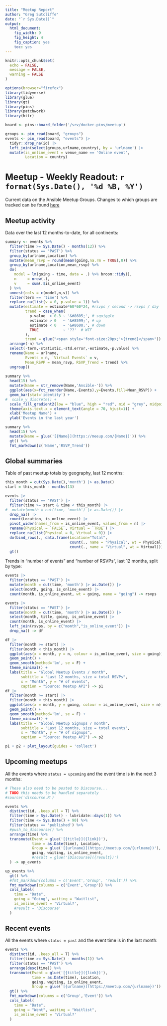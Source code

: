 ```yaml
---
title: "Meetup Report"
author: "Greg Sutcliffe"
date: "`r Sys.Date()`"
output:
  html_document:
    fig_width: 9
    fig_height: 4
    fig_caption: yes
    toc: yes
---
```


```r
knitr::opts_chunk$set(
  echo = FALSE,
  message = FALSE,
  warning = FALSE
)

options(browser="firefox")
library(tidyverse)
library(glue)
library(gt)
library(pins)
library(patchwork)
library(httr)
```

```r
board <- pins::board_folder('/srv/docker-pins/meetup')  

groups <- pin_read(board, "groups")
events <- pin_read(board, "events") |>
  tidyr::drop_na(id) |>
  left_join(select(groups,urlname,country), by = 'urlname') |>
  mutate(is_online_event = venue_name == 'Online event',
         Location = country)
```

# Meetup - Weekly Readout: `r format(Sys.Date(), '%d %B, %Y')`

Current data on the Ansible Meetup Groups. Changes to which groups are tracked
can be found
[here](https://github.com/ansible-community/stats-crawler/blob/main/config/meetups.yml)

## Meetup activity

Data over the last 12 months-to-date, for all continents:

```r
summary <- events %>%
  filter(time >= Sys.Date() - months(12)) %>%
  filter(status == 'PAST') %>%
  group_by(urlname,Location) %>%
  mutate(mean_rsvp = round(mean(going,na.rm = TRUE),0)) %>%
  group_by(urlname,Location,mean_rsvp) %>%
  do(
    model = lm(going ~ time, data = .) %>% broom::tidy(),
    n     = nrow(.),
    v     = sum(.$is_online_event)
  ) %>%
  unnest(cols = c(model,n,v)) %>%
  filter(term == 'time') %>%
  replace_na(list(v = 0, p.value = 1)) %>%
  mutate(estimate = estimate*60*60*24, #rsvps / second -> rsvps / day
         trend = case_when(
           p.value  > 0.3 ~ '&#8605;', # squiggle
           estimate > 0   ~ '&#8599;', # up
           estimate < 0   ~ '&#8600;', # down
           TRUE           ~ '??'  # WTF
         ),
         trend = glue("<span style='font-size:20px;'>{trend}</span>")) %>%
  arrange(-n) %>%
  select(-term,-statistic,-std.error,-estimate,-p.value) %>%
  rename(Name = urlname,
         Events = n, `Virtual Events` = v,
         Mean_RSVP = mean_rsvp, RSVP_Trend = trend) %>%
  ungroup()
  
summary %>%
  head(15) %>%
  mutate(Name = str_remove(Name,'Ansible-')) %>%
  ggplot(aes(x=fct_reorder(Name,-Events),y=Events,fill=Mean_RSVP)) +
  geom_bar(stat='identity') +
#  scale_y_discrete() +
  scale_fill_gradient2(low = "blue", high = "red", mid = "grey", midpoint = mean(summary$Mean_RSVP)) +
  theme(axis.text.x = element_text(angle = 70, hjust=1)) +
  xlab('Meetup Name') +
  ylab('Events in the last year')
```

```r
summary %>%
  head(15) %>%
  mutate(Name = glue('[{Name}](https://meeup.com/{Name})')) %>%
  gt() %>%
  fmt_markdown(c('Name','RSVP_Trend'))
```

## Global summaries

Table of past meetup totals by geography, last 12 months:

```r
this_month = cut(Sys.Date(),'month') |> as.Date()
start = this_month - months(13)

events |>
  filter(status == 'PAST') |>
  filter(time >= start & time < this_month) |>
#  mutate(month = cut(time, 'month') |> as.Date()) |>
  drop_na() |>
  count(Location, is_online_event) |>
  pivot_wider(names_from = is_online_event, values_from = n) |>
  rename(Physical = `FALSE`, Virtual = `TRUE`) |>
  replace_na(list(Physical = 0, Virtual = 0)) |>
  do(bind_rows(., data.frame(Location="Total",
                             count(., name = "Physical", wt = Physical),
                             count(., name = "Virtual", wt = Virtual)))) |>
  gt()
```

Trends in "number of events" and "number of RSVPs", last 12 months, split by type:

```r
events |>
  filter(status == 'PAST') |>
  mutate(month = cut(time, 'month') |> as.Date()) |>
  select(month, going, is_online_event) |>
  count(month, is_online_event, wt = going, name = "going") -> rsvps

events |>
  filter(status == 'PAST') |>
  mutate(month = cut(time, 'month') |> as.Date()) |>
  select(month, title, going, is_online_event) |>
  count(month, is_online_event) |>
  left_join(rsvps, by = c("month","is_online_event")) |>
  drop_na() -> df

df |>
  filter(month >= start) |>
  filter(month < this_month) |>
  ggplot(aes(x = month, y = n, colour = is_online_event, size = going)) +
  geom_point() +
  geom_smooth(method='lm', se = F) +
  theme_minimal() +
  labs(title = "Global Meetup Events / month",
       subtitle = "Last 12 months, size = total RSVPs",
       x = "Month", y = "# of events",
       caption = "Source: Meetup API") -> p1
df |>
  filter(month >= start) |>
  filter(month < this_month) |>
  ggplot(aes(x = month, y = going, colour = is_online_event, size = n)) +
  geom_point() +
  geom_smooth(method='lm', se = F) +
  theme_minimal() +
  labs(title = "Global Meetup Signups / month",
       subtitle = "Last 12 months, size = total events",
       x = "Month", y = "# of signups",
       caption = "Source: Meetup API") -> p2
```

```r
p1 + p2 + plot_layout(guides = 'collect')
```
## Upcoming meetups

All the events where `status = upcoming` and the event time is in the next 3
months:

```r
# These also need to be posted to Discourse...
# TODO this needs to be handled separately
#source('discourse.R')

events %>%
  distinct(id, .keep_all = T) %>%
  filter(time > Sys.Date() - lubridate::days(1)) %>%
  filter(time <= Sys.Date() + 90) %>%
  filter(status == 'published') %>%
  #push_to_discourse() %>%
  arrange(time) %>%
  transmute(Event = glue('[{title}]({link})'), 
            time = as.Date(time), Location,
            Group = glue('[{urlname}](https://meetup.com/{urlname})'),
            going, waiting, is_online_event,
            #result = glue('[Discourse]({result})')
  ) -> up_events
```

```r
up_events %>%
  gt() %>%
  #fmt_markdown(columns = c('Event','Group', 'result')) %>%
  fmt_markdown(columns = c('Event','Group')) %>%
  cols_label(
    time = "Date",
    going = "Going", waiting = "Waitlist",
    is_online_event = 'Virtual?',
    #result = 'Discourse'
  )
```

## Recent events

All the events where `status = past` and the event time is in the last month:

```r
events %>%
  distinct(id, .keep_all = T) %>%
  filter(time >= Sys.Date() - months(1)) %>%
  filter(status == 'PAST') %>%
  arrange(desc(time)) %>%
  transmute(Event = glue('[{title}]({link})'),
            time = as.Date(time), Location,
            going, waiting, is_online_event,
            Group = glue('[{urlname}](https://meetup.com/{urlname})')) %>%
  gt() %>%
  fmt_markdown(columns = c('Group','Event')) %>%
  cols_label(
    time = "Date",
    going = "Went", waiting = "Waitlist",
    is_online_event = 'Virtual?'
  )
```

<!-- ## Untracked groups -->

<!-- **Currently broken** -->

<!-- Groups returned from the Meetup API that are not in the config under either -->
<!-- `allowlist` or `ignorelist`. Add a group to either place to remove it from here. -->

<!-- ```{r eval=FALSE} -->
<!-- raw_groups %>% -->
<!--   anti_join(enframe(config$allowlist), by = c('urlname' = 'value')) %>% -->
<!--   mutate( -->
<!--     url  = paste0('https://meetup.com/',urlname), -->
<!--     Name = map2_chr(name,url, ~ toString(htmltools::tags$a(href=.y,.x)))) %>% -->
<!--   select(Name,city,country,next_event, upcoming_event_count) -> untracked -->
<!-- ``` -->

<!-- There are currently 0 groups that we do not track or ignore, -->
<!-- so only the top 10 (by upcoming event count) are shown here. -->

<!-- ```{r eval=FALSE} -->
<!-- untracked %>% -->
<!--   arrange(-upcoming_event_count) %>% -->
<!--   head(10) %>% -->
<!--   gt() %>% -->
<!--   fmt_markdown(columns = 'Name') %>% -->
<!--     cols_label( -->
<!--     city = "City", -->
<!--     country = "Country", -->
<!--     next_event = "Next Event", -->
<!--     upcoming_event_count = '# Upcoming events' -->
<!--   ) -->
<!-- ``` -->

